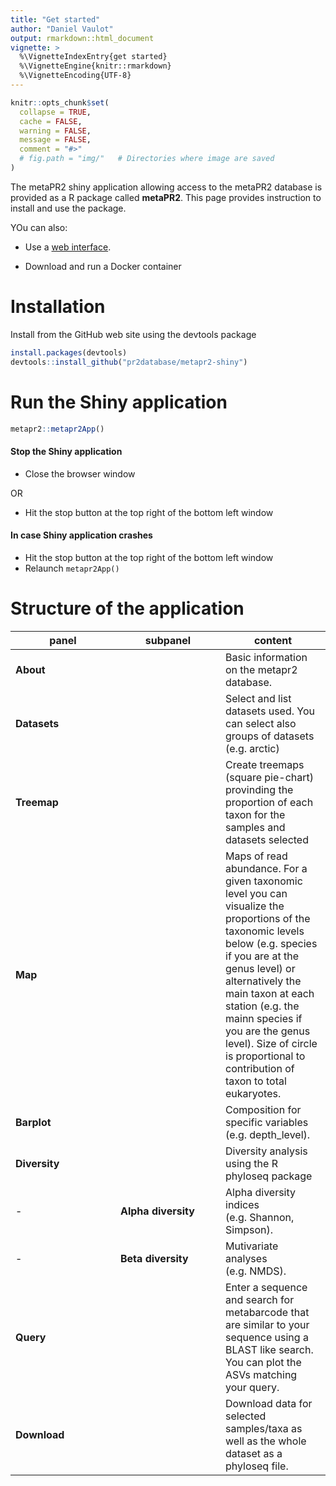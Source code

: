 ```yaml
---
title: "Get started"
author: "Daniel Vaulot"
output: rmarkdown::html_document
vignette: >
  %\VignetteIndexEntry{get started}
  %\VignetteEngine{knitr::rmarkdown}
  %\VignetteEncoding{UTF-8}
---
```


```r
knitr::opts_chunk$set(
  collapse = TRUE,
  cache = FALSE,
  warning = FALSE,
  message = FALSE,
  comment = "#>" 
  # fig.path = "img/"   # Directories where image are saved
)
```


The metaPR2 shiny application allowing access to the metaPR2 database is provided as a R package called **metaPR2**.  This page provides instruction to install and use the package.  

YOu can also:

* Use a [web interface](https://shiny.metapr2.org/).

* Download and run a Docker container 

# Installation

Install from the GitHub web site using the devtools package

```r
install.packages(devtools)
devtools::install_github("pr2database/metapr2-shiny")
```

# Run the Shiny application

```r
metapr2::metapr2App()
```


#### Stop the Shiny application

* Close the browser window

OR

* Hit the stop button at the top right of the bottom left window


#### In case Shiny application crashes

* Hit the stop button at the top right of the bottom left window
* Relaunch `metapr2App()`

# Structure of the application

panel | subpanel | content 
--- | ---  | ---
**About** | | Basic information on the metapr2 database.
**Datasets** | | Select and list datasets used. You can select also groups of datasets (e.g. arctic)
**Treemap** | | Create treemaps (square pie-chart) provinding the proportion of each taxon for the samples and datasets selected
**Map** | | Maps of read abundance. For a given taxonomic level you can visualize the proportions of the taxonomic levels below (e.g. species if you are at the genus level) or alternatively the main taxon at each station (e.g. the mainn species if you are the genus level). Size of circle is proportional to contribution of taxon to total eukaryotes.
**Barplot** | | Composition for specific variables (e.g. depth_level).
**Diversity** | | Diversity analysis using the R phyloseq package
-  | **Alpha diversity** | Alpha diversity indices (e.g. Shannon, Simpson).
-  | **Beta diversity** | Mutivariate analyses (e.g. NMDS).
**Query** | | Enter a sequence and search for metabarcode that are similar to your sequence using a BLAST like search. You can plot the ASVs matching your query.
**Download** | | Download data for selected samples/taxa as well as the whole dataset as a phyloseq file.